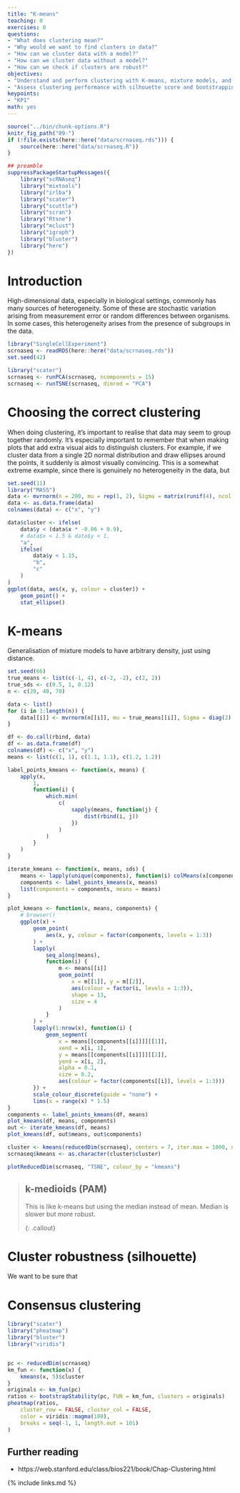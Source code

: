 ```yaml
---
title: "K-means"
teaching: 0
exercises: 0
questions:
- "What does clustering mean?"
- "Why would we want to find clusters in data?"
- "How can we cluster data with a model?"
- "How can we cluster data without a model?"
- "How can we check if clusters are robust?"
objectives:
- "Understand and perform clustering with K-means, mixture models, and hierarchical clustering."
- "Assess clustering performance with silhouette score and bootstrapping/consensus clustering."
keypoints:
- "KP1"
math: yes
---
```



```r
source("../bin/chunk-options.R")
knitr_fig_path("09-")
if (!file.exists(here::here("data/scrnaseq.rds"))) {
    source(here::here("data/scrnaseq.R"))
}
```

```r
## preamble
suppressPackageStartupMessages({
    library("scRNAseq")
    library("mixtools")
    library("irlba")
    library("scater")
    library("scuttle")
    library("scran")
    library("Rtsne")
    library("mclust")
    library("igraph")
    library("bluster")
    library("here")
})
```

# Introduction

High-dimensional data, especially in biological settings, commonly has
many sources of heterogeneity. Some of these are stochastic variation
arising from measurement error or random differences between organisms. In
some cases, this heterogeneity arises from the presence of subgroups in the
data.

```r
library("SingleCellExperiment")
scrnaseq <- readRDS(here::here("data/scrnaseq.rds"))
set.seed(42)
```

```r
library("scater")
scrnaseq <- runPCA(scrnaseq, ncomponents = 15)
scrnaseq <- runTSNE(scrnaseq, dimred = "PCA")
```


# Choosing the correct clustering

When doing clustering, it's important to realise that data may seem to
group together randomly. It's especially important to remember that when making
plots that add extra visual aids to distinguish clusters. For example, if we
cluster data from a single 2D normal distribution and draw ellipses around the
points, it suddenly is almost visually convincing. This is a somewhat extreme
example, since there is genuinely no heterogeneity in the data, but

```r
set.seed(11)
library("MASS")
data <- mvrnorm(n = 200, mu = rep(1, 2), Sigma = matrix(runif(4), ncol = 2))
data <- as.data.frame(data)
colnames(data) <- c("x", "y")

data$cluster <- ifelse(
    data$y < (data$x * -0.06 + 0.9),
    # data$x < 1.5 & data$y < 1,
    "a",
    ifelse(
        data$y < 1.15,
        "b",
        "c"
    )
)
ggplot(data, aes(x, y, colour = cluster)) +
    geom_point() +
    stat_ellipse()
```

# K-means

Generalisation of mixture models to have arbitrary density, just using distance.

```r
set.seed(66)
true_means <- list(c(-1, 4), c(-2, -2), c(2, 2))
true_sds <- c(0.5, 1, 0.12)
n <- c(20, 40, 70)

data <- list()
for (i in 1:length(n)) {
    data[[i]] <- mvrnorm(n[[i]], mu = true_means[[i]], Sigma = diag(2) * true_sds[[i]])
}

df <- do.call(rbind, data)
df <- as.data.frame(df)
colnames(df) <- c("x", "y")
means <- list(c(1, 1), c(1.1, 1.1), c(1.2, 1.2))

label_points_kmeans <- function(x, means) {
    apply(x,
        1,
        function(i) {
            which.min(
                c(
                    sapply(means, function(j) {
                        dist(rbind(i, j))
                    })
                )
            )
        }
    )
}

iterate_kmeans <- function(x, means, sds) {
    means <- lapply(unique(components), function(i) colMeans(x[components == i, ]))
    components <- label_points_kmeans(x, means)
    list(components = components, means = means)
}

plot_kmeans <- function(x, means, components) {
    # browser()
    ggplot(x) +
        geom_point(
            aes(x, y, colour = factor(components, levels = 1:3))
        ) +
        lapply(
            seq_along(means),
            function(i) {
                m <- means[[i]]
                geom_point(
                    x = m[[1]], y = m[[2]],
                    aes(colour = factor(i, levels = 1:3)),
                    shape = 13,
                    size = 4
                )
            }
        ) +
        lapply(1:nrow(x), function(i) {
            geom_segment(
                x = means[[components[[i]]]][[1]],
                xend = x[i, 1],
                y = means[[components[[i]]]][[2]],
                yend = x[i, 2],
                alpha = 0.1,
                size = 0.2,
                aes(colour = factor(components[[i]], levels = 1:3)))
        }) +
        scale_colour_discrete(guide = "none") +
        lims(x = range(x) * 1.5)
}
components <- label_points_kmeans(df, means)
plot_kmeans(df, means, components)
out <- iterate_kmeans(df, means)
plot_kmeans(df, out$means, out$components)
```




```r
cluster <- kmeans(reducedDim(scrnaseq), centers = 7, iter.max = 1000, nstart = 100)
scrnaseq$kmeans <- as.character(cluster$cluster)

plotReducedDim(scrnaseq, "TSNE", colour_by = "kmeans")
```

> ## k-medioids (PAM)
> 
> This is like k-means but using the median instead of mean. Median is slower
> but more robust.
>
> 
{: .callout}

# Cluster robustness (silhouette)

We want to be sure that

# Consensus clustering

```r
library("scater")
library("pheatmap")
library("bluster")
library("viridis")


pc <- reducedDim(scrnaseq)
km_fun <- function(x) {
    kmeans(x, 5)$cluster
}
originals <- km_fun(pc)
ratios <- bootstrapStability(pc, FUN = km_fun, clusters = originals)
pheatmap(ratios,
    cluster_row = FALSE, cluster_col = FALSE,
    color = viridis::magma(100),
    breaks = seq(-1, 1, length.out = 101)
)
```


## Further reading

- https://web.stanford.edu/class/bios221/book/Chap-Clustering.html



{% include links.md %}

